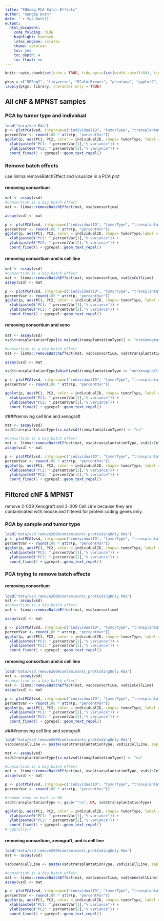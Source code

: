 ```yaml
---
title: "RNAseq PCA Batch Effects"
author: "Xengie Doan"
date: '`r Sys.Date()`'
output:
  html_document:
    code_folding: hide
    highlight: haddock
    latex_engine: xelatex
    theme: cerulean
    toc: yes
    toc_depth: 4
    toc_float: no
---
```


```r
knitr::opts_chunk$set(echo = TRUE, tidy.opts=list(width.cutoff=50), tidy=TRUE, fig.width=12, fig.height=8,fig.path = "analysis/figs/", dev=c('png', 'pdf'))

pkgs = c("DESeq2", "tidyverse", "RColorBrewer", "pheatmap", "ggplot2", "plotly", "biomaRt", "org.Hs.eg.db", "AnnotationDbi", "clusterProfiler", "reshape2" ) #, "profvis") for profiling
lapply(pkgs, library, character.only = TRUE)
```

## All cNF & MPNST samples
### PCA by tumor type and individual 
```r
load("data/vsd.Rda")
p <- plotPCA(vsd, intgroup=c("individualID", "tumorType", "transplantationType", "sex"), returnData= TRUE)
percentVar <- round(100 * attr(p, "percentVar"))
ggplot(p, aes(PC1, PC2, color = individualID, shape= tumorType, label = apply(cbind(vsd$individualID, coalesce(vsd$transplantationType,ifelse(vsd$isCellLine == "true", "cellLine", NA))), 1, function(x) paste(x[!is.na(x)], collapse = ".")) )) + geom_point(size=3) +
  xlab(paste0("PC1: ",percentVar[1],"% variance")) +
  ylab(paste0("PC2: ",percentVar[2],"% variance")) + 
  coord_fixed() + ggrepel::geom_text_repel()
```


### Remove batch effects
use limma removeBatchEffect and visualize in a PCA plot

#### removing consortium
```r
mat <- assay(vsd)
#consortium is a big batch effect
mat <- limma::removeBatchEffect(mat, vsd$consortium)

assay(vsd) <- mat

p <- plotPCA(vsd, intgroup=c("individualID", "tumorType", "transplantationType", "isCellLine"), returnData= TRUE)
percentVar <- round(100 * attr(p, "percentVar"))
ggplot(p, aes(PC1, PC2, color = individualID, shape= tumorType,label = apply(cbind(vsd$individualID, coalesce(vsd$transplantationType,ifelse(vsd$isCellLine == "true", "cellLine", NA))), 1, function(x) paste(x[!is.na(x)], collapse = ".")) )) + geom_point(size=3) +
  xlab(paste0("PC1: ",percentVar[1],"% variance")) +
  ylab(paste0("PC2: ",percentVar[2],"% variance")) + 
  coord_fixed() + ggrepel::geom_text_repel()
```

#### removing consortium and is cell line
```r
mat <- assay(vsd)
#consortium is a big batch effect
mat <- limma::removeBatchEffect(mat, vsd$consortium, vsd$isCellLine)
assay(vsd) <- mat

p <- plotPCA(vsd, intgroup=c("individualID", "tumorType", "transplantationType", "isCellLine"), returnData= TRUE)
percentVar <- round(100 * attr(p, "percentVar"))
ggplot(p, aes(PC1, PC2, color = individualID, shape= tumorType, label = apply(cbind(vsd$individualID, coalesce(vsd$transplantationType,ifelse(vsd$isCellLine == "true", "cellLine", NA))), 1, function(x) paste(x[!is.na(x)], collapse = ".")) )) + geom_point(size=3) +
  xlab(paste0("PC1: ",percentVar[1],"% variance")) +
  ylab(paste0("PC2: ",percentVar[2],"% variance")) + 
  coord_fixed() + ggrepel::geom_text_repel()
```

#### removing consortium and xeno
```r

mat <- assay(vsd)
vsd$transplantationType[is.na(vsd$transplantationType)] <- "notXenograft"

#consortium is a big batch effect
mat <- limma::removeBatchEffect(mat, vsd$consortium, vsd$transplantationType)

assay(vsd) <- mat

vsd$transplantationType[which(vsd$transplantationType == "notXenograft")] <- NA

p <- plotPCA(vsd, intgroup=c("individualID", "tumorType", "transplantationType", "isCellLine"), returnData= TRUE)
percentVar <- round(100 * attr(p, "percentVar"))

ggplot(p, aes(PC1, PC2, color = individualID, shape= tumorType, label = apply(cbind(vsd$individualID, coalesce(vsd$transplantationType,ifelse(vsd$isCellLine == "true", "cellLine", NA))), 1, function(x) paste(x[!is.na(x)], collapse = ".")) )) + geom_point(size=3) +
  xlab(paste0("PC1: ",percentVar[1],"% variance")) +
  ylab(paste0("PC2: ",percentVar[2],"% variance")) + 
  coord_fixed() + ggrepel::geom_text_repel()
```



####removing cell line and xenograft
```r
mat <- assay(vsd)
vsd$transplantationType[is.na(vsd$transplantationType)] <- "no"

#consortium is a big batch effect
mat <- limma::removeBatchEffect(mat, vsd$transplantationType, vsd$isCellLine)
assay(vsd) <- mat

p <- plotPCA(vsd, intgroup=c("individualID", "tumorType", "transplantationType", "isCellLine"), returnData= TRUE)
percentVar <- round(100 * attr(p, "percentVar"))
ggplot(p, aes(PC1, PC2, color = individualID, shape= tumorType, label = apply(cbind(vsd$individualID, coalesce(vsd$transplantationType,ifelse(vsd$isCellLine == "true", "cellLine", NA))), 1, function(x) paste(x[!is.na(x)], collapse = ".")) )) + geom_point(size=3) +
  xlab(paste0("PC1: ",percentVar[1],"% variance")) +
  ylab(paste0("PC2: ",percentVar[2],"% variance")) + 
  coord_fixed() + ggrepel::geom_text_repel()
```

## Filtered cNF & MPNST 
remove 2-009 Xenograft and 2-009 Cell Line because they are contaminated with mouse and filtered for protein coding genes only. 

### PCA by sample and tumor type
```r
load("data/vsd_remove2009contaminants_protCodingOnly.Rda")
p <- plotPCA(vsd, intgroup=c("individualID", "tumorType", "transplantationType", "sex"), returnData= TRUE)
percentVar <- round(100 * attr(p, "percentVar"))
ggplot(p, aes(PC1, PC2, color = individualID, shape= tumorType, label = apply(cbind(vsd$individualID, coalesce(vsd$transplantationType,ifelse(vsd$isCellLine == "true", "cellLine", NA))), 1, function(x) paste(x[!is.na(x)], collapse = ".")) )) + geom_point(size=3) +
  xlab(paste0("PC1: ",percentVar[1],"% variance")) +
  ylab(paste0("PC2: ",percentVar[2],"% variance")) + 
  coord_fixed() + ggrepel::geom_text_repel()
```

### PCA trying to remove batch effects
#### removing consortium
```r
load("data/vsd_remove2009contaminants_protCodingOnly.Rda")
mat <- assay(vsd)
#consortium is a big batch effect
mat <- limma::removeBatchEffect(mat, vsd$consortium)

assay(vsd) <- mat

p <- plotPCA(vsd, intgroup=c("individualID", "tumorType", "transplantationType", "isCellLine"), returnData= TRUE)
percentVar <- round(100 * attr(p, "percentVar"))
ggplot(p, aes(PC1, PC2, color = individualID, shape= tumorType, label = apply(cbind(vsd$individualID, coalesce(vsd$transplantationType,ifelse(vsd$isCellLine == "true", "cellLine", NA))), 1, function(x) paste(x[!is.na(x)], collapse = ".")) )) + geom_point(size=3) +
  xlab(paste0("PC1: ",percentVar[1],"% variance")) +
  ylab(paste0("PC2: ",percentVar[2],"% variance")) + 
  coord_fixed() + ggrepel::geom_text_repel()
```

#### removing consortium and is cell line
```r
load("data/vsd_remove2009contaminants_protCodingOnly.Rda")
mat <- assay(vsd)
#consortium is a big batch effect
mat <- limma::removeBatchEffect(mat, vsd$consortium, vsd$isCellLine)
assay(vsd) <- mat

p <- plotPCA(vsd, intgroup=c("individualID", "tumorType", "transplantationType", "isCellLine"), returnData= TRUE)
percentVar <- round(100 * attr(p, "percentVar"))
ggplot(p, aes(PC1, PC2, color = individualID, shape= tumorType, label = apply(cbind(vsd$individualID, coalesce(vsd$transplantationType,ifelse(vsd$isCellLine == "true", "cellLine", NA))), 1, function(x) paste(x[!is.na(x)], collapse = ".")) )) + geom_point(size=3) +
  xlab(paste0("PC1: ",percentVar[1],"% variance")) +
  ylab(paste0("PC2: ",percentVar[2],"% variance")) + 
  coord_fixed() + ggrepel::geom_text_repel()
```

####removing cell line and xenograft
```r
load("data/vsd_remove2009contaminants_protCodingOnly.Rda")
vsd$xenoCellLine <- paste(vsd$transplantationType, vsd$isCellLine, sep = ".")

mat <- assay(vsd)
vsd$transplantationType[is.na(vsd$transplantationType)] <- "no"

#consortium is a big batch effect
mat <- limma::removeBatchEffect(mat, vsd$transplantationType, vsd$isCellLine)
assay(vsd) <- mat

p <- plotPCA(vsd, intgroup=c("individualID", "tumorType", "transplantationType", "isCellLine", "xenoCellLine"), returnData= TRUE)
percentVar <- round(100 * attr(p, "percentVar"))

#rename xeno no back to NA
vsd$transplantationType <- gsub("^no", NA, vsd$transplantationType)

ggplot(p, aes(PC1, PC2, color = individualID, shape= tumorType, label = apply(cbind(vsd$individualID, coalesce(vsd$transplantationType,ifelse(vsd$isCellLine == "true", "cellLine", NA))), 1, function(x) paste(x[!is.na(x)], collapse = ".")) )) + geom_point(size=3) +
  xlab(paste0("PC1: ",percentVar[1],"% variance")) +
  ylab(paste0("PC2: ",percentVar[2],"% variance")) + 
  coord_fixed() + ggrepel::geom_text_repel()
# ggplotly()
```

#### removing consortium, xenograft, and is cell line
```r
load("data/vsd_remove2009contaminants_protCodingOnly.Rda")
mat <- assay(vsd)

vsd$xenoCellLine <- paste(vsd$transplantationType, vsd$isCellLine, sep = ".")

#consortium is a big batch effect
mat <- limma::removeBatchEffect(mat, vsd$consortium, vsd$xenoCellLine)
assay(vsd) <- mat

p <- plotPCA(vsd, intgroup=c("individualID", "tumorType", "transplantationType", "isCellLine", "xenoCellLine"), returnData= TRUE)
percentVar <- round(100 * attr(p, "percentVar"))
ggplot(p, aes(PC1, PC2, color = individualID, shape= tumorType, label = apply(cbind(vsd$individualID, coalesce(vsd$transplantationType,ifelse(vsd$isCellLine == "true", "cellLine", NA))), 1, function(x) paste(x[!is.na(x)], collapse = ".")) )) + geom_point(size=3) +
  xlab(paste0("PC1: ",percentVar[1],"% variance")) +
  ylab(paste0("PC2: ",percentVar[2],"% variance")) + 
  coord_fixed() + ggrepel::geom_text_repel()
```
